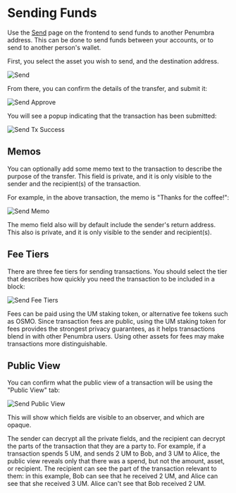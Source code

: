 # Sending Funds

Use the [Send](https://app.penumbra.zone/#/send) page on the frontend to send funds to another Penumbra address. This can be done to send funds between your accounts, or to send to another person's wallet.

First, you select the asset you wish to send, and the destination address.

![Send](/images/send.png)

From there, you can confirm the details of the transfer, and submit it:

![Send Approve](/images/send-approve.png)

You will see a popup indicating that the transaction has been submitted:

![Send Tx Success](/images/send-tx-success.png)

## Memos

You can optionally add some memo text to the transaction to describe the purpose of the transfer. This field is private, and it is only visible to the sender and the recipient(s) of the transaction.

For example, in the above transaction, the memo is "Thanks for the coffee!":

![Send Memo](/images/send-memo.png)

The memo field also will by default include the sender's return address. This also is private, and it is only visible to the sender and recipient(s).

## Fee Tiers

There are three fee tiers for sending transactions. You should select the tier that describes how quickly you need the transaction to be included in a block:

![Send Fee Tiers](/images/send-fee-tiers.png)

Fees can be paid using the UM staking token, or alternative fee tokens such as OSMO. Since transaction fees are public, using the UM staking token for fees provides the strongest privacy guarantees, as it helps transactions blend in with other Penumbra users. Using other assets for fees may make transactions more distinguishable.

## Public View

You can confirm what the public view of a transaction will be using the "Public View" tab:

![Send Public View](/images/send-public-view.png)

This will show which fields are visible to an observer, and which are opaque.

The sender can decrypt all the private fields, and the recipient can decrypt the parts of the transaction that they are a party to. For example, if a transaction spends 5 UM, and sends 2 UM to Bob, and 3 UM to Alice, the public view reveals only that there was a spend, but not the amount, asset, or recipient. The recipient can see the part of the transaction relevant to them: in this example, Bob can see that he received 2 UM, and Alice can see that she received 3 UM. Alice can't see that Bob received 2 UM.
